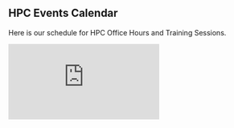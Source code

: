 
## HPC Events Calendar

Here is our schedule for HPC Office Hours and Training Sessions.

<iframe 
  src="https://calendar.google.com/calendar/embed?src=cirtatucmerced%40gmail.com&ctz=America%2FLos_Angeles" 
  style={{ border: "0", width: "100%", height: "600px" }}
  frameBorder="0"
  scrolling="no">
</iframe>